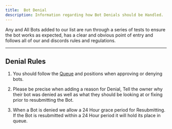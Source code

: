 ```yaml
---
title:  Bot Denial
description: Information regarding how Bot Denials should be Handled.
---
```


Any and All Bots added to our list are run through a series of tests
to ensure the bot works as expected, has a clear and obvious point of entry
and follows all of our and discords rules and regulations.

---

## Denial Rules
1. You should follow the [Queue](https://infinitybotlist.com/queue) and positions
when approving or denying bots.

2. Please be precise when adding a reason for Denial, Tell the owner why their bot was
denied as well as what they should be looking at or fixing prior to resubmitting the Bot.

3. When a Bot is denied we allow a 24 Hour grace period for Resubmitting. If the Bot is
resubmitted within a 24 Hour period it will hold its place in queue. 
